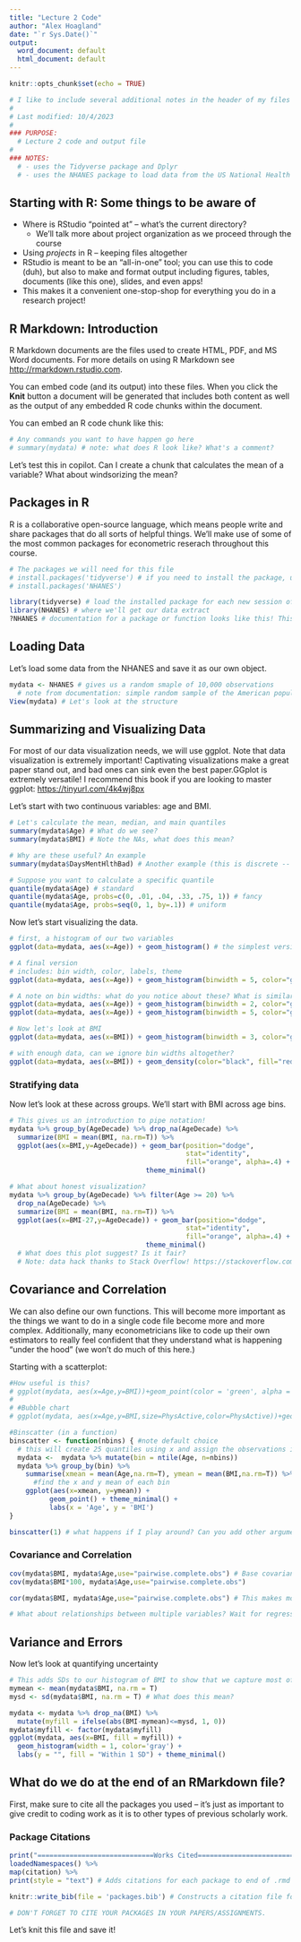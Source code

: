 ```yaml
---
title: "Lecture 2 Code"
author: "Alex Hoagland"
date: "`r Sys.Date()`"
output:
  word_document: default
  html_document: default
---
```


```r
knitr::opts_chunk$set(echo = TRUE)
```

```r
# I like to include several additional notes in the header of my files here:
#
# Last modified: 10/4/2023
#
### PURPOSE:
  # Lecture 2 code and output file
#
### NOTES:
  # - uses the Tidyverse package and Dplyr
  # - uses the NHANES package to load data from the US National Health and Nutrition Examination Survey (NHANES, 1999-2004).
```

## Starting with R: Some things to be aware of

-   Where is RStudio "pointed at" -- what's the current directory?
    -   We'll talk more about project organization as we proceed through the course
-   Using *projects* in R -- keeping files altogether
-   RStudio is meant to be an "all-in-one" tool; you can use this to code (duh), but also to make and format output including figures, tables, documents (like this one), slides, and even apps!
-   This makes it a convenient one-stop-shop for everything you do in a research project!

## R Markdown: Introduction

R Markdown documents are the files used to create HTML, PDF, and MS Word documents. For more details on using R Markdown see <http://rmarkdown.rstudio.com>.

You can embed code (and its output) into these files. When you click the **Knit** button a document will be generated that includes both content as well as the output of any embedded R code chunks within the document.

You can embed an R code chunk like this:

```r
# Any commands you want to have happen go here
# summary(mydata) # note: what does R look like? What's a comment?
```

Let's test this in copilot. Can I create a chunk that calculates the mean of a variable? What about windsorizing the mean?

## Packages in R

R is a collaborative open-source language, which means people write and share packages that do all sorts of helpful things. We'll make use of some of the most common packages for econometric reserach throughout this course.

```r
# The packages we will need for this file
# install.packages('tidyverse') # if you need to install the package, uncomment this line.
# install.packages('NHANES')

library(tidyverse) # load the installed package for each new session of R
library(NHANES) # where we'll get our data extract
?NHANES # documentation for a package or function looks like this! This one gives us a list of all variables we could want
```

## Loading Data

Let's load some data from the NHANES and save it as our own object.

```r
mydata <- NHANES # gives us a random smaple of 10,000 observations
  # note from documentation: simple random sample of the American population
View(mydata) # Let's look at the structure
```

## Summarizing and Visualizing Data

For most of our data visualization needs, we will use ggplot. Note that data visualization is extremely important! Captivating visualizations make a great paper stand out, and bad ones can sink even the best paper.GGplot is extremely versatile! I recommend this book if you are looking to master ggplot: <https://tinyurl.com/4k4wj8px>

Let's start with two continuous variables: age and BMI.

```r
# Let's calculate the mean, median, and main quantiles
summary(mydata$Age) # What do we see?
summary(mydata$BMI) # Note the NAs, what does this mean?

# Why are these useful? An example
summary(mydata$DaysMentHlthBad) # Another example (this is discrete -- what do we get from the difference between the mean and the median?)

# Suppose you want to calculate a specific quantile
quantile(mydata$Age) # standard
quantile(mydata$Age, probs=c(0, .01, .04, .33, .75, 1)) # fancy
quantile(mydata$Age, probs=seq(0, 1, by=.1)) # uniform
```

Now let's start visualizing the data.

```r
# first, a histogram of our two variables
ggplot(data=mydata, aes(x=Age)) + geom_histogram() # the simplest version. How can we clean it up? Let's do this live.

# A final version
# includes: bin width, color, labels, theme
ggplot(data=mydata, aes(x=Age)) + geom_histogram(binwidth = 5, color="gray", fill="blue", alpha=.6) + labs(y = "") + theme_minimal()

# A note on bin widths: what do you notice about these? What is similar/different?
ggplot(data=mydata, aes(x=Age)) + geom_histogram(binwidth = 2, color="gray", fill="blue", alpha=.6) + labs(y = "") + theme_minimal()
ggplot(data=mydata, aes(x=Age)) + geom_histogram(binwidth = 5, color="gray", fill="blue", alpha=.6) + labs(y = "") + theme_minimal()

# Now let's look at BMI
ggplot(data=mydata, aes(x=BMI)) + geom_histogram(binwidth = 3, color="gray", fill="red", alpha=.6) + labs(y = "") + theme_minimal()

# with enough data, can we ignore bin widths altogether?
ggplot(data=mydata, aes(x=BMI)) + geom_density(color="black", fill="red", alpha=.6) + labs(y = "") + theme_minimal()
```

### Stratifying data

Now let's look at these across groups. We'll start with BMI across age bins.

```r
# This gives us an introduction to pipe notation!
mydata %>% group_by(AgeDecade) %>% drop_na(AgeDecade) %>%
  summarize(BMI = mean(BMI, na.rm=T)) %>%
  ggplot(aes(x=BMI,y=AgeDecade)) + geom_bar(position="dodge",
                                            stat="identity",
                                            fill="orange", alpha=.4) +
                                  theme_minimal()

# What about honest visualization?
mydata %>% group_by(AgeDecade) %>% filter(Age >= 20) %>%
  drop_na(AgeDecade) %>%
  summarize(BMI = mean(BMI, na.rm=T)) %>%
  ggplot(aes(x=BMI-27,y=AgeDecade)) + geom_bar(position="dodge",
                                            stat="identity",
                                            fill="orange", alpha=.4) +
                                  theme_minimal()
  # What does this plot suggest? Is it fair?
  # Note: data hack thanks to Stack Overflow! https://stackoverflow.com/questions/35324892/ggplot2-setting-geom-bar-baseline-to-1-instead-of-zero
```

## Covariance and Correlation

We can also define our own functions. This will become more important as the things we want to do in a single code file become more and more complex. Additionally, many econometricians like to code up their own estimators to really feel confident that they understand what is happening "under the hood" (we won't do much of this here.)

Starting with a scatterplot:

```r
#How useful is this?
# ggplot(mydata, aes(x=Age,y=BMI))+geom_point(color = 'green', alpha = .8, size = 2)+theme_minimal()
#
# #Bubble chart
# ggplot(mydata, aes(x=Age,y=BMI,size=PhysActive,color=PhysActive))+geom_point(alpha = .8)+theme_minimal()

#Binscatter (in a function)
binscatter <- function(nbins) { #note default choice
  # this will create 25 quantiles using x and assign the observations in each quantile to a separate bin
  mydata <-  mydata %>% mutate(bin = ntile(Age, n=nbins))
  mydata %>% group_by(bin) %>%
    summarise(xmean = mean(Age,na.rm=T), ymean = mean(BMI,na.rm=T)) %>%
      #find the x and y mean of each bin
    ggplot(aes(x=xmean, y=ymean)) +
          geom_point() + theme_minimal() +
          labs(x = 'Age', y = 'BMI')
}

binscatter(1) # what happens if I play around? Can you add other arguments?

```

### Covariance and Correlation

```r
cov(mydata$BMI, mydata$Age,use="pairwise.complete.obs") # Base covariance -- but 65 what?
cov(mydata$BMI*100, mydata$Age,use="pairwise.complete.obs")

cor(mydata$BMI, mydata$Age,use="pairwise.complete.obs") # This makes more sense!

# What about relationships between multiple variables? Wait for regression, DAGs, etc.!
```

## Variance and Errors

Now let's look at quantifying uncertainty

```r
# This adds SDs to our histogram of BMI to show that we capture most of our data within a standard deviation
mymean <- mean(mydata$BMI, na.rm = T)
mysd <- sd(mydata$BMI, na.rm = T) # What does this mean?

mydata <- mydata %>% drop_na(BMI) %>%
  mutate(myfill = ifelse(abs(BMI-mymean)<=mysd, 1, 0))
mydata$myfill <- factor(mydata$myfill)
ggplot(mydata, aes(x=BMI, fill = myfill)) +
  geom_histogram(width = 1, color='gray') +
  labs(y = "", fill = "Within 1 SD") + theme_minimal()
```

## What do we do at the end of an RMarkdown file?

First, make sure to cite all the packages you used -- it's just as important to give credit to coding work as it is to other types of previous scholarly work.

### Package Citations

```r
print("=============================Works Cited=============================")
loadedNamespaces() %>%
map(citation) %>%
print(style = "text") # Adds citations for each package to end of .rmd file

knitr::write_bib(file = 'packages.bib') # Constructs a citation file for all packages used in this lecture.

# DON'T FORGET TO CITE YOUR PACKAGES IN YOUR PAPERS/ASSIGNMENTS.
```

Let's knit this file and save it!
